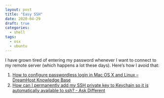 ```yaml
---
layout: post
title: "Easy SSH"
date: 2020-04-29
draft: true
categories:
  - shell
tags:
  - osx
  - ubuntu
---
```


I have grown tired of entering my password whenever I want to connect to my remote server (which happens a lot these days). Here's how I avoid that:

1. [How to configure passwordless login in Mac OS X and Linux – DreamHost Knowledge Base](https://help.dreamhost.com/hc/en-us/articles/216499537-How-to-configure-passwordless-login-in-Mac-OS-X-and-Linux)
2. [How can I permanently add my SSH private key to Keychain so it is automatically available to ssh? - Ask Different](https://apple.stackexchange.com/questions/48502/how-can-i-permanently-add-my-ssh-private-key-to-keychain-so-it-is-automatically)
